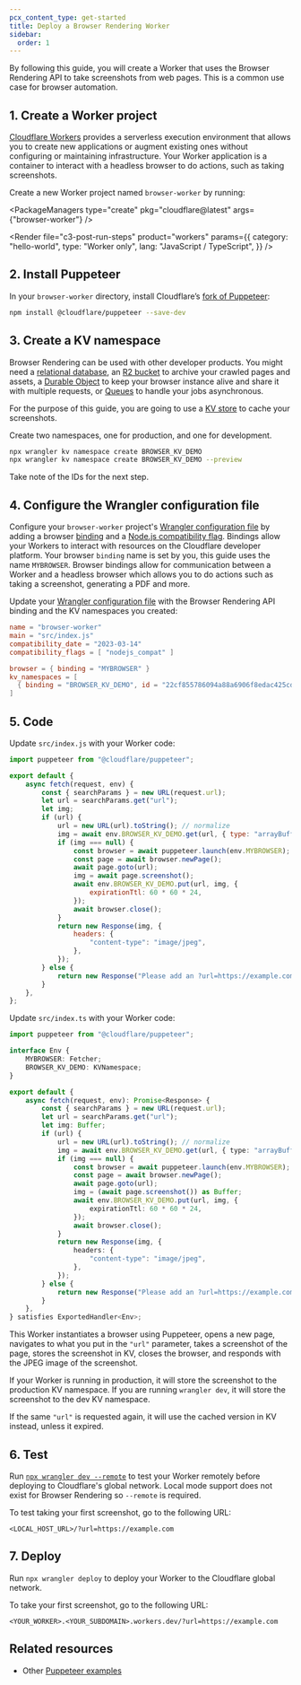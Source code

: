 ```yaml
---
pcx_content_type: get-started
title: Deploy a Browser Rendering Worker
sidebar:
  order: 1
---
```



By following this guide, you will create a Worker that uses the Browser Rendering API to take screenshots from web pages. This is a common use case for browser automation.

<Render file="prereqs" product="workers" />

## 1. Create a Worker project

[Cloudflare Workers](/workers/) provides a serverless execution environment that allows you to create new applications or augment existing ones without configuring or maintaining infrastructure. Your Worker application is a container to interact with a headless browser to do actions, such as taking screenshots.

Create a new Worker project named `browser-worker` by running:

<PackageManagers
	type="create"
	pkg="cloudflare@latest"
	args={"browser-worker"}
/>

<Render
	file="c3-post-run-steps"
	product="workers"
	params={{
		category: "hello-world",
		type: "Worker only",
		lang: "JavaScript / TypeScript",
	}}
/>

## 2. Install Puppeteer

In your `browser-worker` directory, install Cloudflare’s [fork of Puppeteer](/browser-rendering/platform/puppeteer/):

```sh
npm install @cloudflare/puppeteer --save-dev
```

## 3. Create a KV namespace

Browser Rendering can be used with other developer products. You might need a [relational database](/d1/), an [R2 bucket](/r2/) to archive your crawled pages and assets, a [Durable Object](/durable-objects/) to keep your browser instance alive and share it with multiple requests, or [Queues](/queues/) to handle your jobs asynchronous.

For the purpose of this guide, you are going to use a [KV store](/kv/concepts/kv-namespaces/) to cache your screenshots.

Create two namespaces, one for production, and one for development.

```sh
npx wrangler kv namespace create BROWSER_KV_DEMO
npx wrangler kv namespace create BROWSER_KV_DEMO --preview
```

Take note of the IDs for the next step.

## 4. Configure the Wrangler configuration file

Configure your `browser-worker` project's [Wrangler configuration file](/workers/wrangler/configuration/) by adding a browser [binding](/workers/runtime-apis/bindings/) and a [Node.js compatibility flag](/workers/configuration/compatibility-flags/#nodejs-compatibility-flag). Bindings allow your Workers to interact with resources on the Cloudflare developer platform. Your browser `binding` name is set by you, this guide uses the name `MYBROWSER`. Browser bindings allow for communication between a Worker and a headless browser which allows you to do actions such as taking a screenshot, generating a PDF and more.

Update your [Wrangler configuration file](/workers/wrangler/configuration/) with the Browser Rendering API binding and the KV namespaces you created:

<WranglerConfig>

```toml title="wrangler.toml"
name = "browser-worker"
main = "src/index.js"
compatibility_date = "2023-03-14"
compatibility_flags = [ "nodejs_compat" ]

browser = { binding = "MYBROWSER" }
kv_namespaces = [
  { binding = "BROWSER_KV_DEMO", id = "22cf855786094a88a6906f8edac425cd", preview_id = "e1f8b68b68d24381b57071445f96e623" }
]
```

</WranglerConfig>

## 5. Code

<Tabs> <TabItem label="JavaScript" icon="seti:javascript">
Update `src/index.js` with your Worker code:

```js
import puppeteer from "@cloudflare/puppeteer";

export default {
	async fetch(request, env) {
		const { searchParams } = new URL(request.url);
		let url = searchParams.get("url");
		let img;
		if (url) {
			url = new URL(url).toString(); // normalize
			img = await env.BROWSER_KV_DEMO.get(url, { type: "arrayBuffer" });
			if (img === null) {
				const browser = await puppeteer.launch(env.MYBROWSER);
				const page = await browser.newPage();
				await page.goto(url);
				img = await page.screenshot();
				await env.BROWSER_KV_DEMO.put(url, img, {
					expirationTtl: 60 * 60 * 24,
				});
				await browser.close();
			}
			return new Response(img, {
				headers: {
					"content-type": "image/jpeg",
				},
			});
		} else {
			return new Response("Please add an ?url=https://example.com/ parameter");
		}
	},
};
```

</TabItem> <TabItem label="TypeScript" icon="seti:typescript">
Update `src/index.ts` with your Worker code:

```ts
import puppeteer from "@cloudflare/puppeteer";

interface Env {
	MYBROWSER: Fetcher;
	BROWSER_KV_DEMO: KVNamespace;
}

export default {
	async fetch(request, env): Promise<Response> {
		const { searchParams } = new URL(request.url);
		let url = searchParams.get("url");
		let img: Buffer;
		if (url) {
			url = new URL(url).toString(); // normalize
			img = await env.BROWSER_KV_DEMO.get(url, { type: "arrayBuffer" });
			if (img === null) {
				const browser = await puppeteer.launch(env.MYBROWSER);
				const page = await browser.newPage();
				await page.goto(url);
				img = (await page.screenshot()) as Buffer;
				await env.BROWSER_KV_DEMO.put(url, img, {
					expirationTtl: 60 * 60 * 24,
				});
				await browser.close();
			}
			return new Response(img, {
				headers: {
					"content-type": "image/jpeg",
				},
			});
		} else {
			return new Response("Please add an ?url=https://example.com/ parameter");
		}
	},
} satisfies ExportedHandler<Env>;
```

</TabItem> </Tabs>

This Worker instantiates a browser using Puppeteer, opens a new page, navigates to what you put in the `"url"` parameter, takes a screenshot of the page, stores the screenshot in KV, closes the browser, and responds with the JPEG image of the screenshot.

If your Worker is running in production, it will store the screenshot to the production KV namespace. If you are running `wrangler dev`, it will store the screenshot to the dev KV namespace.

If the same `"url"` is requested again, it will use the cached version in KV instead, unless it expired.

## 6. Test

Run [`npx wrangler dev --remote`](/workers/wrangler/commands/#dev) to test your Worker remotely before deploying to Cloudflare's global network. Local mode support does not exist for Browser Rendering so `--remote` is required.

To test taking your first screenshot, go to the following URL:

`<LOCAL_HOST_URL>/?url=https://example.com`

## 7. Deploy

Run `npx wrangler deploy` to deploy your Worker to the Cloudflare global network.

To take your first screenshot, go to the following URL:

`<YOUR_WORKER>.<YOUR_SUBDOMAIN>.workers.dev/?url=https://example.com`

## Related resources

- Other [Puppeteer examples](https://github.com/cloudflare/puppeteer/tree/main/examples)
